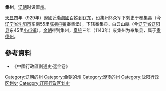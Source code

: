 '''集州'''，[[辽朝|辽朝]]时设置[[州|州]]。

[[天显|天显]]四年（929年）遼國迁[[渤海國|渤海國]]百姓到[[辽东|辽东]]，设集州怀众军下刺史于奉集县（今[[辽宁省|辽宁省]][[沈阳市|沈阳市]]东南55里[[陈相屯镇|陈相屯镇]]奉集堡），下辖奉集县、白云山縣（今[[辽宁省|辽宁省]][[辽阳县|辽阳县]]东45里[[小屯镇|小屯镇]]）。[[金朝|金朝]]得到集州，[[皇统|皇统]]三年（1143年）废集州为奉集县，属于[[贵德州|贵德州]]。
==參考資料==
*《中國行政區劃通史·遼金卷》
{{辽朝行政区划|nocat}}
{{辽朝行政区划小作品}}
[[Category:辽朝的州|Category:辽朝的州]] 
[[Category:金朝的州|Category:金朝的州]]
[[Category:遼寧的州|Category:遼寧的州]]
[[Category:沈阳行政区划史|Category:沈阳行政区划史]]
[[Category:辽阳行政区划史|Category:辽阳行政区划史]]